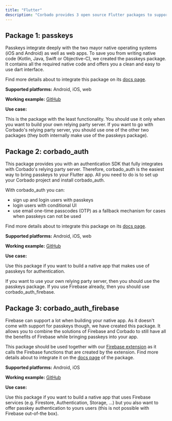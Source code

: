 ```yaml
---
title: "Flutter"
description: "Corbado provides 3 open source Flutter packages to support different use cases that you might have when you build your native app."
---
```


## Package 1: passkeys

Passkeys integrate deeply with the two mayor native operating systems (iOS and Android) as well as web apps. To save you from writing native code (Kotlin, Java, Swift or Objective-C), we created the passkeys package. It contains all the required native code and offers you a clean and easy to use dart interface.

Find more details about to integrate this package on its [docs page](https://pub.dev/packages/passkeys).

**Supported platforms:** Android, iOS, web

**Working example:** [GitHub](https://github.com/corbado/flutter-passkeys/tree/main/packages/passkeys/passkeys/example)

**Use case:**

This is the package with the least functionality. You should use it only when you want to build your own relying party server. If you want to go with Corbado's relying party server, you should use one of the other two packages (they both internally make use of the passkeys package).

## Package 2: corbado\_auth

This package provides you with an authentication SDK that fully integrates with Corbado's relying party server. Therefore, corbado\_auth is the easiest way to bring passkeys to your Flutter app. All you need to do is to set up your Corbado project and install corbado\_auth.&#x20;

With corbado\_auth you can:

* sign up and login users with passkeys
* login users with conditional UI
* use email one-time passcodes (OTP) as a fallback mechanism for cases when passkeys can not be used

Find more details about to integrate this package on its [docs page](https://pub.dev/packages/corbado\_auth).

**Supported platforms:** Android, iOS, web

**Working example:** [GitHub](https://github.com/corbado/flutter-passkeys/tree/main/packages/corbado\_auth/example)

**Use case:**

Use this package if you want to build a native app that makes use of passkeys for authentication.&#x20;

If you want to use your own relying party server, then you should use the passkeys package. If you use Firebase already, then you should use corbado\_auth\_firebase.

## Package 3: corbado\_auth\_firebase &#x20;

Firebase can support a lot when building your native app. As it doesn't come with support for passkeys though, we have created this package. It allows you to combine the solutions of Firebase and Corbado to still have all the benefits of Firebase while bringing passkeys into your app.

This package should be used together with our [Firebase extension](https://extensions.dev/extensions/corbado/authentication-corbado) as it calls the Firebase functions that are created by the extension. Find more details about to integrate it on the [docs page](https://pub.dev/packages/corbado\_auth\_firebase) of the package.

**Supported platforms:** Android, iOS

**Working example:** [GitHub](https://github.com/corbado/flutter-passkeys/tree/main/packages/corbado\_auth/example)

**Use case:**

Use this package if you want to build a native app that uses Firebase services (e.g. Firestore, Authentication, Storage, ...) but you also want to offer passkey authentication to yours users (this is not possible with Firebase out-of-the box).
